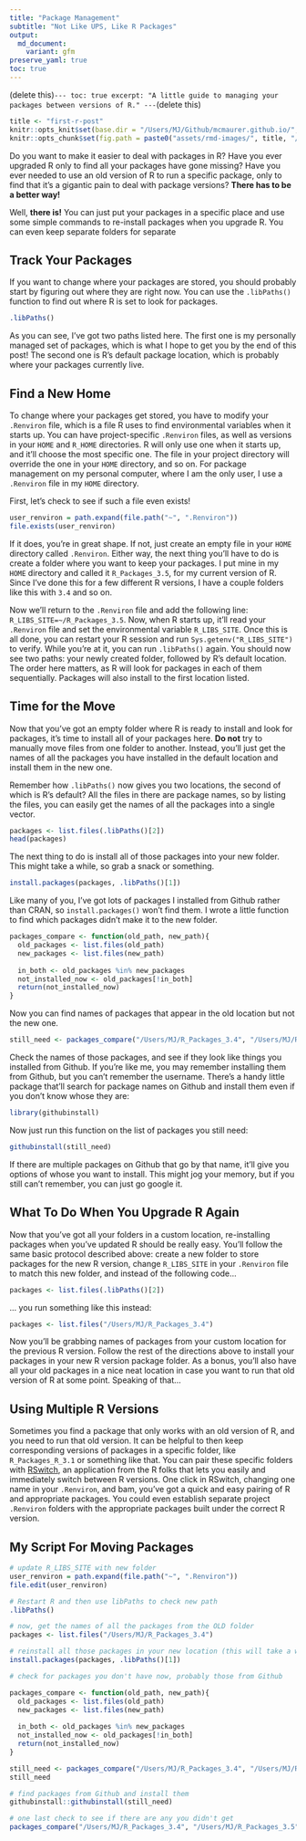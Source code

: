 ```yaml
---
title: "Package Management"
subtitle: "Not Like UPS, Like R Packages"
output:
  md_document:
    variant: gfm
preserve_yaml: true
toc: true
---
```


(delete this)`---
toc: true
excerpt: "A little guide to managing your packages between versions of R."
---`(delete this)

```r
title <- "first-r-post"
knitr::opts_knit$set(base.dir = "/Users/MJ/Github/mcmaurer.github.io/", base.url = "/")
knitr::opts_chunk$set(fig.path = paste0("assets/rmd-images/", title, "/"))
```

Do you want to make it easier to deal with packages in R? Have you ever upgraded R only to find all your packages have gone missing? Have you ever needed to use an old version of R to run a specific package, only to find that it's a gigantic pain to deal with package versions? **There has to be a better way!**

Well, **there is!** You can just put your packages in a specific place and use some simple commands to re-install packages when you upgrade R. You can even keep separate folders for separate

## Track Your Packages
If you want to change where your packages are stored, you should probably start by figuring out where they are right now. You can use the `.libPaths()` function to find out where R is set to look for packages.

```r
.libPaths()
```

As you can see, I've got two paths listed here. The first one is my personally managed set of packages, which is what I hope to get you by the end of this post! The second one is R's default package location, which is probably where your packages currently live.

## Find a New Home

To change where your packages get stored, you have to modify your `.Renviron` file, which is a file R uses to find environmental variables when it starts up. You can have project-specific `.Renviron` files, as well as versions in your `HOME` and `R_HOME` directories. R will only use one when it starts up, and it'll choose the most specific one. The file in your project directory will override the one in your `HOME` directory, and so on. For package management on my personal computer, where I am the only user, I use a `.Renviron` file in my `HOME` directory.

First, let's check to see if such a file even exists!
```r
user_renviron = path.expand(file.path("~", ".Renviron"))
file.exists(user_renviron)
```

If it does, you're in great shape. If not, just create an empty file in your `HOME` directory called `.Renviron`. Either way, the next thing you'll have to do is create a folder where you want to keep your packages. I put mine in my `HOME` directory and called it `R_Packages_3.5`, for my current version of R. Since I've done this for a few different R versions, I have a couple folders like this with `3.4` and so on.

Now we'll return to the `.Renviron` file and add the following line: `R_LIBS_SITE=~/R_Packages_3.5`. Now, when R starts up, it'll read your `.Renviron` file and set the environmental variable `R_LIBS_SITE`. Once this is all done, you can restart your R session and run `Sys.getenv("R_LIBS_SITE")` to verify. While you're at it, you can run `.libPaths()` again. You should now see two paths: your newly created folder, followed by R's default location. The order here matters, as R will look for packages in each of them sequentially. Packages will also install to the first location listed.

## Time for the Move

Now that you've got an empty folder where R is ready to install and look for packages, it's time to install all of your packages here. **Do not** try to manually move files from one folder to another. Instead, you'll just get the names of all the packages you have installed in the default location and install them in the new one.

Remember how `.libPaths()` now gives you two locations, the second of which is R's default? All the files in there are package names, so by listing the files, you can easily get the names of all the packages into a single vector.

```r
packages <- list.files(.libPaths()[2])
head(packages)
```

The next thing to do is install all of those packages into your new folder. This might take a while, so grab a snack or something.

```r
install.packages(packages, .libPaths()[1])
```

Like many of you, I've got lots of packages I installed from Github rather than CRAN, so `install.packages()` won't find them. I wrote a little function to find which packages didn't make it to the new folder.

```r
packages_compare <- function(old_path, new_path){
  old_packages <- list.files(old_path)
  new_packages <- list.files(new_path)
  
  in_both <- old_packages %in% new_packages
  not_installed_now <- old_packages[!in_both]
  return(not_installed_now)
}
```

Now you can find names of packages that appear in the old location but not the new one.

```r
still_need <- packages_compare("/Users/MJ/R_Packages_3.4", "/Users/MJ/R_Packages_3.5")
```

Check the names of those packages, and see if they look like things you installed from Github. If you're like me, you may remember installing them from Github, but you can't remember the username. There's a handy little package that'll search for package names on Github and install them even if you don't know whose they are:

```r
library(githubinstall)
```

Now just run this function on the list of packages you still need:

```r
githubinstall(still_need)
```

If there are multiple packages on Github that go by that name, it'll give you options of whose you want to install. This might jog your memory, but if you still can't remember, you can just go google it.

## What To Do When You Upgrade R Again

Now that you've got all your folders in a custom location, re-installing packages when you've updated R should be really easy. You'll follow the same basic protocol described above: create a new folder to store packages for the new R version, change `R_LIBS_SITE` in your `.Renviron` file to match this new folder, and instead of the following code...

```r
packages <- list.files(.libPaths()[2])
```

... you run something like this instead:
```r
packages <- list.files("/Users/MJ/R_Packages_3.4")
```

Now you'll be grabbing names of packages from your custom location for the previous R version. Follow the rest of the directions above to install your packages in your new R version package folder. As a bonus, you'll also have all your old packages in a nice neat location in case you want to run that old version of R at some point. Speaking of that...

## Using Multiple R Versions

Sometimes you find a package that only works with an old version of R, and you need to run that old version. It can be helpful to then keep corresponding versions of packages in a specific folder, like `R_Packages_R_3.1` or something like that. You can pair these specific folders with [RSwitch](http://r.research.att.com/), an application from the R folks that lets you easily and immediately switch between R versions. One click in RSwitch, changing one name in your `.Renviron`, and bam, you've got a quick and easy pairing of R and appropriate packages. You could even establish separate project `.Renviron` folders with the appropriate packages built under the correct R version.

## My Script For Moving Packages

```r
# update R_LIBS_SITE with new folder 
user_renviron = path.expand(file.path("~", ".Renviron"))
file.edit(user_renviron)

# Restart R and then use libPaths to check new path
.libPaths()

# now, get the names of all the packages from the OLD folder
packages <- list.files("/Users/MJ/R_Packages_3.4")

# reinstall all those packages in your new location (this will take a while)
install.packages(packages, .libPaths()[1])

# check for packages you don't have now, probably those from Github

packages_compare <- function(old_path, new_path){
  old_packages <- list.files(old_path)
  new_packages <- list.files(new_path)
  
  in_both <- old_packages %in% new_packages
  not_installed_now <- old_packages[!in_both]
  return(not_installed_now)
}

still_need <- packages_compare("/Users/MJ/R_Packages_3.4", "/Users/MJ/R_Packages_3.5")
still_need

# find packages from Github and install them
githubinstall::githubinstall(still_need)

# one last check to see if there are any you didn't get
packages_compare("/Users/MJ/R_Packages_3.4", "/Users/MJ/R_Packages_3.5")

```

